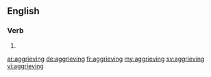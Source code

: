 ==English==

===Verb===
{{head|en}}

# {{present participle of|aggrieve|lang=en}}

[[ar:aggrieving]]
[[de:aggrieving]]
[[fr:aggrieving]]
[[my:aggrieving]]
[[sv:aggrieving]]
[[vi:aggrieving]]